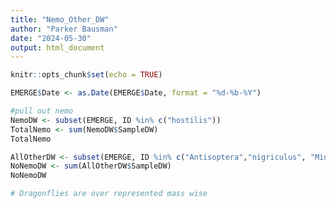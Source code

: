 ```yaml
---
title: "Nemo_Other_DW"
author: "Parker Bausman"
date: "2024-05-30"
output: html_document
---
```


```r
knitr::opts_chunk$set(echo = TRUE)
```

```r
EMERGE$Date <- as.Date(EMERGE$Date, format = "%d-%b-%Y")
```

```r
#pull out nemo
NemoDW <- subset(EMERGE, ID %in% c("hostilis"))
TotalNemo <- sum(NemoDW$SampleDW)
TotalNemo
```
```r
AllOtherDW <- subset(EMERGE, ID %in% c("Antisoptera","nigriculus", "Midges","Ceratopogonidae","Diptera", "Mosquito"))
NoNemoDW <- sum(AllOtherDW$SampleDW)
NoNemoDW

# Dragonflies are over represented mass wise 
```




